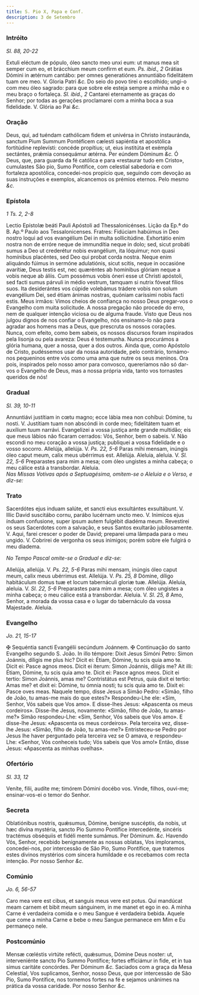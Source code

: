 ```yaml
---
title: S. Pio X, Papa e Conf.
description: 3 de Setembro
---
```


### Intróito

_Sl. 88, 20-22_

<div class="grid grid-cols-2 gap-5">
  <span class="text-justify">
    Extuli eléctum de pópulo, óleo sancto meo unxi eum: ut manus mea sit semper
    cum eo, et brácchium meum confirm et eum. <em>Ps. ibid., 2</em> Grátias
    Dómini in ætérnum cantábo: per omnes generatiónes annuntiábo fidelitátem
    tuam ore meo. V. Gloria Patri <em>&c.</em>
  </span>
  <span class="text-justify">
    Do seio do povo tirei o escolhido; ungi-o com meu óleo sagrado: para que
    sobre ele esteja sempre a minha mão e o meu braço o fortaleça.
    <em>Sl. ibid., 2</em> Cantarei eternamente as graças do Senhor; por todas as
    gerações proclamarei com a minha boca a sua fidelidade. V. Glória ao Pai
    <em>&c.</em>
  </span>
</div>

### Oração

<div class="grid grid-cols-2 gap-5">
  <span class="text-justify">
    Deus, qui, ad tuéndam cathólicam fidem et univérsa in Christo instauránda,
    sanctum Pium Summum Pontéficem cælesti sapiéntia et apostólica fortitúdine
    replevísti: concéde propítius; ut, eius institúta et exémpla sectántes,
    prǽmia consequámur ætérna. Per eúndem Dóminum <em>&c.</em>
  </span>
  <span class="text-justify">
    Ó Deus, que, para guarda da fé católica e para «restaurar tudo em Cristo»,
    cumulastes São pio, Sumo Pontífice, com celestial sabedoria e com fortaleza
    apostólica, concedei-nos propício que, seguindo com devoção as suas
    instruções e exemplos, alcancemos os prémios eternos. Pelo mesmo
    <em>&c.</em>
  </span>
</div>

### Epístola

_1 Ts. 2, 2-8_

<div class="grid grid-cols-2 gap-5">
  <span class="text-justify">
    Lectio Epístolæ beáti Pauli Apóstoli ad Thessalonicénses.
  </span>
  <span class="text-justify">
    Lição da Ep.ª do B. Ap.º Paulo aos Tessalonicenses.
  </span>
  <span class="text-justify">
    Fratres: Fidúciam habúimus in Deo nostro loqui ad vos evangélium Dei in
    multa sollicitúdine. Exhortátio enim nostra non de erróre neque de
    immundítia neque in dolo; sed, sicut probáti sumus a Deo ut crederétur nobis
    evangélium, ita lóquimur; non quasi homínibus placéntes, sed Deo qui probat
    corda nostra. Neque enim aliquándo fúimus in sermóne adulatiónis, sicut
    scitis, neque in occasióne avarítiæ, Deus testis est, nec quæréntes ab
    homínibus glóriam neque a vobis neque ab áliis. Cum possémus vobis óneri
    esse ut Christi apóstoli, sed facti sumus párvuli in médio vestrum, tamquam
    si nutrix fóveat fílios suos. Ita desiderántes vos cúpide volebámus trádere
    vobis non solum evangélium Dei, sed étiam ánimas nostras, quóniam caríssimi
    nobis facti estis.
  </span>
  <span class="text-justify">
    Meus irmãos: Vimos cheios de confiança no nosso Deus pregar-vos o Evangelho
    com muita solicitude. A nossa pregação não procede do erro, nem de qualquer
    intenção viciosa ou de alguma fraude. Visto que Deus nos julgou dignos de
    nos confiar o Evangelho, nós ensinamo-lo não para agradar aos homens mas a
    Deus, que prescruta os nossos corações. Nunca, com efeito, como bem sabeis,
    os nossos discursos foram inspirados pela lisonja ou pela avareza: Deus é
    testemunha. Nunca procurámos a glória humana, quer a nossa, quer a dos
    outros. Ainda que, como Apóstolo de Cristo, pudéssemos usar da nossa
    autoridade, pelo contrário, tornámo-nos pequeninos entre vós como uma ama
    que nutre os seus meninos. Ora pois, inspirados pelo nosso amor para
    convosco, quereríamos não só dar-vos o Evangelho de Deus, mas a nossa
    própria vida, tanto vos tornastes queridos de nós!
  </span>
</div>

### Gradual

_Sl. 39, 10-11_

<div class="grid grid-cols-2 gap-5">
  <span class="text-justify">
    Annuntiávi justítiam in cœtu magno; ecce lábia mea non cohíbui: Dómine, tu
    nosti. V. Justítiam tuam non abscóndi in corde meo; fidelitátem tuam et
    auxílium tuum narrávi.
  </span>
  <span class="text-justify">
    Evangelizei a vossa justiça ante grande multidão; eis que meus lábios não
    ficaram cerrados: Vós, Senhor, bem o sabeis. V. Não escondi no meu coração a
    vossa justiça; publiquei a vossa fidelidade e o vosso socorro.
  </span>
  <span class="text-justify">
    Allelúja, allelúja. V. <em>Ps. 22, 5-6</em> Paras mihi mensam, inúngis óleo
    caput meum, calix meus ubérrimus est. Allelúja.
  </span>
  <span class="text-justify">
    Aleluia, aleluia. V. <em>Sl. 22, 5-6</em> Preparastes para mim a mesa; com
    óleo ungistes a minha cabeça; o meu cálice está a transbordar. Aleluia.
  </span>
</div>

<em>
  Nas Missas Votivas após a Septuagésima, omitem-se o Aleluia e o Verso, e
  diz-se:
</em>

### Trato

<div class="grid grid-cols-2 gap-5">
  <span class="text-justify">
    Sacerdótes ejus induam salúte, et sancti eius exsultántes exsultábunt. V.
    Illic David suscitábo cornu, parábo lucérnam uncto meo. V. Inimícos ejus
    índuam confusione, super ipsum autem fulgébit diadéma meum.
  </span>
  <span class="text-justify">
    Revestirei os seus Sacerdotes com a salvação, e seus Santos exultarão
    jubilosamente. V. Aqui, farei crescer o poder de David; preparei uma lâmpada
    para o meu ungido. V. Cobrirei de vergonha os seus inimigos; porém sobre ele
    fulgirá o meu diadema.
  </span>
</div>

<em>No Tempo Pascal omite-se o Gradual e diz-se:</em>

<div class="grid grid-cols-2 gap-5">

<span class="text-justify">
Allelúja, allelúja. V. <em>Ps. 22, 5-6</em> Paras mihi mensam, inúngis óleo caput meum, calix meus ubérrimus est. Allelúja. V. <em>Ps. 25, 8</em> Dómine, díligo habitáculum domus tuæ et locum tabernáculi gloriæ tuæ. Allelúja.

</span>
<span class="text-justify">
Aleluia, aleluia. V. <em>Sl. 22, 5-6</em> Preparastes para mim a mesa; com óleo ungistes a minha cabeça; o meu cálice está a transbordar. Aleluia. V. <em>Sl. 25, 8</em> Amo, Senhor, a morada da vossa casa e o lugar do tabernáculo da vossa Majestade. Aleluia.
</span>
</div>

### Evangelho

_Jo. 21, 15-17_

<div class="grid grid-cols-2 gap-5">
  <span class="text-justify">
    <span class="text-red-500">&#10016;</span> Sequéntia sancti Evangélii
    secúndum Joánnem.
  </span>
  <span class="text-justify">
    <span class="text-red-500">&#10016;</span> Continuação do santo Evangelho
    segundo S. João.
  </span>
  <span class="text-justify">
    In illo témpore: Dixit Jesus Simóni Petro: Simon Joánnis, díligis me plus
    hic? Dicit ei: Étiam, Dómine, tu scis quia amo te. Dicit ei: Pasce agnos
    meos. Dicit ei íterum: Simon Joánnis, diligis me? Ait illi: Étiam, Dómine,
    tu scis quia amo te. Dicit ei: Pasce agnos meos. Dicit ei tertio: Simon
    Joánnis, amas me? Contristátus est Petrus, quia dixit ei tertio: Amas me? et
    dixit ei: Dómine, tu ómnia nosti; tu scis quia amo te. Dixit ei: Pasce oves
    meas.
  </span>
  <span class="text-justify">
    Naquele tempo, disse Jesus a Simão Pedro: «Simão, filho de João, tu amas-me
    mais do que estes?» Respondeu-Lhe ele: «Sim, Senhor, Vós sabeis que Vos
    amo». E disse-lhes Jesus: «Apascenta os meus cordeiros». Disse-lhe Jesus,
    novamente: «Simão, filho de João, tu amas-me?» Simão respondeu-Lhe: «Sim,
    Senhor, Vós sabeis que Vos amo». E disse-lhe Jesus: «Apascenta os meus
    cordeiros». Pela terceira vez, disse-lhe Jesus: «Simão, filho de João, tu
    amas-me?» Entristeceu-se Pedro por Jesus lhe haver perguntado pela terceira
    vez se O amava, e respondeu-Lhe: «Senhor, Vós conheceis tudo; Vós sabeis que
    Vos amo!» Então, disse Jesus: «Apascenta as minhas ovelhas».
  </span>
</div>

### Ofertório

_Sl. 33, 12_

<div class="grid grid-cols-2 gap-5">
  <span class="text-justify">
    Veníte, filii, audíte me; timórem Dómini docébo vos.
  </span>
  <span class="text-justify">
    Vinde, filhos, ouvi-me; ensinar-vos-ei o temor do Senhor.
  </span>
</div>

### Secreta

<div class="grid grid-cols-2 gap-5">
  <span class="text-justify">
    Oblatiónibus nostris, quǽsumus, Dómine, benígne suscéptis, da nobis, ut hæc
    divína mystéria, sancto Pio Summo Pontífice intercedénte, sincéris tractémus
    obséquiis et fidéli mente sumámus. Per Dóminum. <em>&c.</em>
  </span>
  <span class="text-justify">
    Havendo Vós, Senhor, recebido benignamente as nossas oblatas, Vos
    imploramos, concedei-nos, por intercessão de São Pio, Sumo Pontífice, que
    tratemos estes divinos mystérios com sincera humildade e os recebamos com
    recta intenção. Por nosso Senhor <em>&c.</em>
  </span>
</div>

### Comúnio

_Jo. 6, 56-57_

<div class="grid grid-cols-2 gap-5">
  <span class="text-justify">
    Caro mea vere est cibus, et sanguis meus vere est potus. Qui mandúcat meam
    carnem et bibit meum sánguinem, in me manet et ego in eo.
  </span>
  <span class="text-justify">
    A minha Carne é verdadeira comida e o meu Sangue é verdadeira bebida. Aquele
    que come a minha Carne e bebe o meu Sangue permanece em Mim e Eu permaneço
    nele.
  </span>
</div>

### Postcomúnio

<div class="grid grid-cols-2 gap-5">
  <span class="text-justify">
    Mensæ cœléstis virtúte refécti, quǽsumus, Dómine Deus noster: ut,
    interveniénte sancto Pio Summo Pontífice; fortes efficiámur in fide, et in
    tua simus caritáte concórdes. Per Dóminum <em>&c.</em>
  </span>
  <span class="text-justify">
    Saciados com a graça da Mesa Celestial, Vos suplicamos, Senhor, nosso Deus,
    que por intercessão de São Pio, Sumo Pontífice, nos tornemos fortes na fé e
    sejamos unânimes na prática da vossa caridade. Por nosso Senhor <em>&c.</em>
  </span>
</div>
